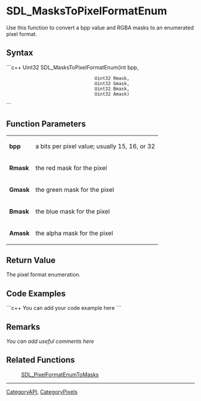 <!-- pragma section-numbers off -->
<!-- pragma disable-camelcase -->

= SDL_MasksToPixelFormatEnum =
Use this function to convert a bpp value and RGBA masks to an enumerated pixel format.


== Syntax ==
```c++
Uint32 SDL_MasksToPixelFormatEnum(int    bpp,
                                  Uint32 Rmask,
                                  Uint32 Gmask,
                                  Uint32 Bmask,
                                  Uint32 Amask)
```

== Function Parameters ==
{|
|'''bpp'''
|a bits per pixel value; usually 15, 16, or 32
|-
|'''Rmask'''
|the red mask for the pixel
|-
|'''Gmask'''
|the green mask for the pixel
|-
|'''Bmask'''
|the blue mask for the pixel
|-
|'''Amask'''
|the alpha mask for the pixel
|}

== Return Value ==
The pixel format enumeration.

== Code Examples ==
```c++
You can add your code example here
```

== Remarks ==
''You can add useful comments here''

== Related Functions ==
:[[SDL_PixelFormatEnumToMasks]]

----
[[CategoryAPI]], [[CategoryPixels]]
